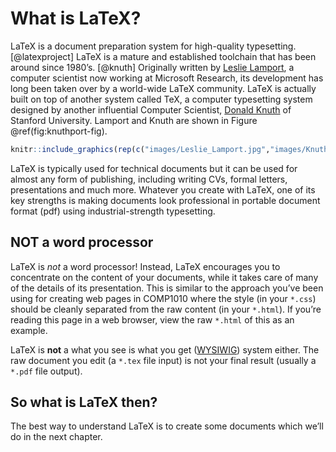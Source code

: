 # What is LaTeX? {#latex}

LaTeX is a document preparation system for high-quality typesetting. [@latexproject] LaTeX is a mature and established toolchain that has been around since 1980's. [@knuth] Originally written by [Leslie Lamport](https://en.wikipedia.org/wiki/Leslie_Lamport), a computer scientist
now working at Microsoft Research, its development has long been taken over by a world-wide LaTeX community. LaTeX is actually built on top of another system called TeX, a computer typesetting system designed by another influential Computer Scientist, [Donald Knuth](https://en.wikipedia.org/wiki/Donald_Knuth) of Stanford University. Lamport and Knuth are shown in Figure \@ref(fig:knuthport-fig).

```r
knitr::include_graphics(rep(c("images/Leslie_Lamport.jpg","images/KnuthAtOpenContentAlliance.jpg"),1))
```
LaTeX is typically used for technical documents but it can be used for almost any form of publishing, including writing CVs, formal letters, presentations and much more. Whatever you create with LaTeX, one of its key strengths is making documents look professional in portable document format (pdf) using industrial-strength typesetting.

## NOT a word processor
LaTeX is *not* a word processor! Instead, LaTeX encourages you to concentrate on the content of your documents, while it takes care of many of the details of its presentation. This is similar to the approach you've been using for creating web pages in COMP1010 where the style (in your `*.css`) should be cleanly separated from the raw content (in your `*.html`). If you're reading this page in a web browser, view the raw `*.html` of this as an example.

LaTeX is **not** a what you see is what you get ([WYSIWIG](https://en.wikipedia.org/wiki/WYSIWYG)) system either. The raw document you edit (a `*.tex` file input) is not your final result (usually a `*.pdf` file output).

## So what is LaTeX then?

The best way to understand LaTeX is to create some documents which we'll do in the next chapter.
